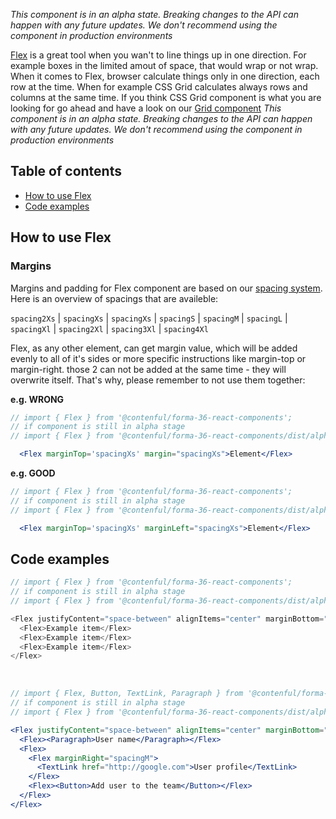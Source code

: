 *This component is in an alpha state. Breaking changes to the API can happen with any future updates. We don't recommend using the component in production environments*

[Flex](https://developer.mozilla.org/en-US/docs/Glossary/Flex) is a great tool when you wan't to line things up in one direction. For example boxes in the limited amout of space, that would wrap or not wrap. When it comes to Flex, browser calculate things only in one direction, each row at the time. When for example CSS Grid calculates always rows and columns at the same time. If you think CSS Grid component is what you are looking for go ahead and have a look on our [Grid component](../Grid/Grid.md)
*This component is in an alpha state. Breaking changes to the API can happen with any future updates. We don't recommend using the component in production environments*

## Table of contents
- [How to use Flex](#how-to-use-flex)
- [Code examples](#code-examples)

## How to use Flex
### Margins
Margins and padding for Flex component are based on our [spacing system](https://f36.contentful.com/foundation/spacing/).
Here is an overview of spacings that are availeble:

`spacing2Xs` | `spacingXs` | `spacingXs` | `spacingS` | `spacingM` | `spacingL` | `spacingXl` | `spacing2Xl` | `spacing3Xl` | `spacing4Xl`

Flex, as any other element, can get margin value, which will be added evenly to all of it's sides or more specific instructions like margin-top or margin-right. those 2 can not be added at the same time - they will overwrite itself. That's why, please remember to not use them together:

**e.g. WRONG**

```jsx
// import { Flex } from '@contenful/forma-36-react-components';
// if component is still in alpha stage
// import { Flex } from '@contenful/forma-36-react-components/dist/alpha';

  <Flex marginTop='spacingXs' margin="spacingXs">Element</Flex>
```
**e.g. GOOD**

```jsx
// import { Flex } from '@contenful/forma-36-react-components';
// if component is still in alpha stage
// import { Flex } from '@contenful/forma-36-react-components/dist/alpha';

  <Flex marginTop='spacingXs' marginLeft="spacingXs">Element</Flex>
```

## Code examples

```js
// import { Flex } from '@contenful/forma-36-react-components';
// if component is still in alpha stage
// import { Flex } from '@contenful/forma-36-react-components/dist/alpha';

<Flex justifyContent="space-between" alignItems="center" marginBottom="spacingM">
  <Flex>Example item</Flex>
  <Flex>Example item</Flex>
  <Flex>Example item</Flex>
</Flex>

```
<br />

```jsx
// import { Flex, Button, TextLink, Paragraph } from '@contenful/forma-36-react-components';
// if component is still in alpha stage
// import { Flex } from '@contenful/forma-36-react-components/dist/alpha';

<Flex justifyContent="space-between" alignItems="center" marginBottom="spacingM">
  <Flex><Paragraph>User name</Paragraph></Flex>
  <Flex>
    <Flex marginRight="spacingM">
      <TextLink href="http://google.com">User profile</TextLink>
    </Flex>
    <Flex><Button>Add user to the team</Button></Flex>
  </Flex>
</Flex>
```
<br />